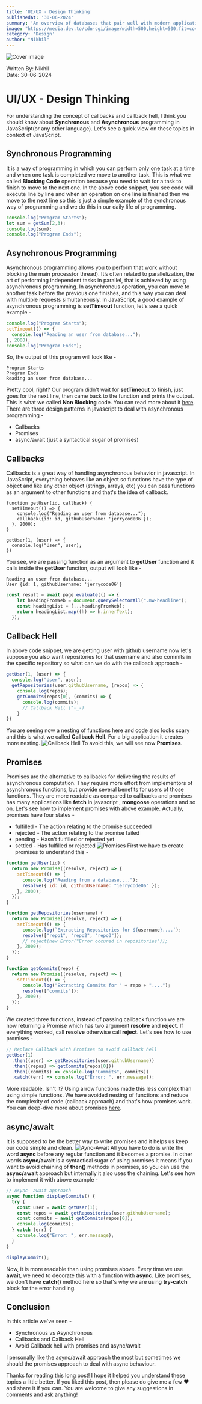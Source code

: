 ```yaml
---
title: 'UI/UX - Design Thinking'
publishedAt: '30-06-2024'
summary: 'An overview of databases that pair well with modern application and compute providers.'
image: "https://media.dev.to/cdn-cgi/image/width=500,height=500,fit=cover,gravity=auto,format=auto/https%3A%2F%2Fdev-to-uploads.s3.amazonaws.com%2Fi%2Fq1b7jvocwhh9r6dsn3wu.jpg"
category: 'Design'
author: "Nikhil"
---
```


![Cover image](https://media.dev.to/cdn-cgi/image/width=1000,height=420,fit=cover,gravity=auto,format=auto/https%3A%2F%2Fdev-to-uploads.s3.amazonaws.com%2Fi%2Fq1b7jvocwhh9r6dsn3wu.jpg)

Written By: Nikhil <br /> Date: 30-06-2024
<br />

# UI/UX - Design Thinking

For understanding the concept of callbacks and callback hell, I think you should know about **Synchronous** and **Asynchronous** programming in JavaScript(or any other language). Let's see a quick view on these topics in context of JavaScript.

## Synchronous Programming
It is a way of programming in which you can perform only one task at a time and when one task is completed we move to another task. This is what we called **Blocking Code** operation because you need to wait for a task to finish to move to the next one. 
In the above code snippet, you see code will execute line by line and when an operation on one line is finished then we move to the next line so this is just a simple example of the synchronous way of programming and we do this in our daily life of programming.

```javascript
console.log("Program Starts");
let sum = getSum(2,3);
console.log(sum);
console.log("Program Ends");
```

## Asynchronous Programming
Asynchronous programming allows you to perform that work without blocking the main process(or thread). It’s often related to parallelization, the art of performing independent tasks in parallel, that is achieved by using asynchronous programming.
In asynchronous operation, you can move to another task before the previous one finishes, and this way you can deal with multiple requests simultaneously.
In JavaScript, a good example of asynchronous programming is **setTimeout** function, let's see a quick example - 

```javascript
console.log("Program Starts");
setTimeout(() => {
  console.log("Reading an user from database...");
}, 2000);
console.log("Program Ends");
```
So, the output of this program will look like - 
```
Program Starts
Program Ends
Reading an user from database...
```
Pretty cool, right? Our program didn't wait for **setTimeout** to finish, just goes for the next line, then came back to the function and prints the output. This is what we called **Non Blocking** code. You can read more about it [here](https://developer.mozilla.org/en-US/docs/Learn/JavaScript/Asynchronous/Introducing). 
There are three design patterns in javascript to deal with asynchronous programming - 
- Callbacks
- Promises
- async/await (just a syntactical sugar of promises)

## Callbacks
Callbacks is a great way of handling asynchronous behavior in javascript. In JavaScript, everything behaves like an object so functions have the type of object and like any other object (strings, arrays, etc) you can pass functions as an argument to other functions and that's the idea of callback.

```
function getUser(id, callback) {
  setTimeout(() => {
    console.log("Reading an user from database...");
    callback({id: id, githubUsername: 'jerrycode06'});
  }, 2000);
}

getUser(1, (user) => {
  console.log("User", user);
})
```
You see, we are passing function as an argument to **getUser** function and it calls inside the **getUser** function, output will look like -

```
Reading an user from database...
User {id: 1, githubUsername: 'jerrycode06'}
```

```javascript
const result = await page.evaluate(() => {
    let headingFromWeb = document.querySelectorAll(".mw-headline");
    const headingList = [...headingFromWeb];
    return headingList.map((h) => h.innerText);
  });
```

## Callback Hell
In above code snippet, we are getting user with github username now let's suppose you also want repositories for that username and also commits in the specific repository so what can we do with the callback approach -

```javascript
getUser(1, (user) => {
  console.log("User", user);
  getRepositories(user.githubUsername, (repos) => {
    console.log(repos);
    getCommits(repos[0], (commits) => {
      console.log(commits);
      // Callback Hell ("-_-)
    }
})
```
You are seeing now a nesting of functions here and code also looks scary and this is what we called **Callback Hell**. For a big application it creates more nesting.
![Callback Hell](https://dev-to-uploads.s3.amazonaws.com/uploads/articles/b8euo2n7twvgh3dbuatd.jpeg)
To avoid this, we will see now **Promises**.

## Promises
Promises are the alternative to callbacks for delivering the results of asynchronous computation. They require more effort from implementors of asynchronous functions, but provide several benefits for users of those functions. They are more readable as compared to callbacks and promises has many applications like **fetch** in javascript , **mongoose** operations and so on. Let's see how to implement promises with above example. Actually, promises have four states - 
- fulfilled - The action relating to the promise succeeded
- rejected - The action relating to the promise failed
- pending - Hasn't fulfilled or rejected yet
- settled - Has fulfilled or rejected
![Promises](https://dev-to-uploads.s3.amazonaws.com/uploads/articles/p60413nfwvkuezgtzzcx.png)
First we have to create promises to understand this - 

```javascript
function getUser(id) {
  return new Promise((resolve, reject) => {
    setTimeout(() => {
      console.log("Reading from a database....");
      resolve({ id: id, githubUsername: "jerrycode06" });
    }, 2000);
  });
}

function getRepositories(username) {
  return new Promise((resolve, reject) => {
    setTimeout(() => {
      console.log(`Extracting Repositories for ${username}....`);
      resolve(["repo1", "repo2", "repo3"]);
      // reject(new Error("Error occured in repositories"));
    }, 2000);
  });
}

function getCommits(repo) {
  return new Promise((resolve, reject) => {
    setTimeout(() => {
      console.log("Extracting Commits for " + repo + "....");
      resolve(["commits"]);
    }, 2000);
  });
}
```

We created three functions, instead of passing callback function we are now returning a Promise which has two argument **resolve** and **reject**. If everything worked, call **resolve** otherwise call **reject**. Let's see how to use promises - 

```javascript
// Replace Callback with Promises to avoid callback hell
getUser(1)
  .then((user) => getRepositories(user.githubUsername))
  .then((repos) => getCommits(repos[0]))
  .then((commits) => console.log("Commits", commits))
  .catch((err) => console.log("Error: ", err.message));
```

More readable, Isn't it? Using arrow functions made this less complex than using simple functions. We have avoided nesting of functions and reduce the complexity of code (callback approach) and that's how promises work. You can deep-dive more about promises [here](https://web.dev/promises).

## async/await 
It is supposed to be the better way to write promises and it helps us keep our code simple and clean.
![Aync-Await](https://dev-to-uploads.s3.amazonaws.com/uploads/articles/3s7u6tt9iqs9k80dtdkn.png)
All you have to do is write the word **async** before any regular function and it becomes a promise. In other words **async/await** is a syntactical sugar of using promises it means if you want to avoid chaining of **then()** methods in promises, so you can use the **async/await** approach but internally it also uses the chaining. 
Let's see how to implement it with above example - 

```javascript
// Async- await approach
async function displayCommits() {
  try {
    const user = await getUser(1);
    const repos = await getRepositories(user.githubUsername);
    const commits = await getCommits(repos[0]);
    console.log(commits);
  } catch (err) {
    console.log("Error: ", err.message);
  }
}

displayCommit();
```

Now, it is more readable than using promises above. Every time we use **await**, we need to decorate this with a function with **async**. Like promises, we don't have **catch()** method here so that's why we are using **try-catch** block for the error handling.

## Conclusion
In this article we've seen - 
- Synchronous vs Asynchronous
- Callbacks and Callback Hell
- Avoid Callback hell with promises and async/await

I personally like the async/await approach the most but sometimes we should the promises approach to deal with async behaviour. 

Thanks for reading this long post! I hope it helped you understand these topics  a little better. If you liked this post, then please do give me a few ❤️ and share it if you can. You are welcome to 
give any suggestions in comments and ask anything!